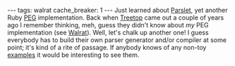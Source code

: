 ---
tags: walrat
cache_breaker: 1
---
Just learned about [http://kschiess.github.com/parslet/ Parslet], yet another Ruby [[PEG]] implementation. Back when [http://treetop.rubyforge.org/ Treetop] came out a couple of years ago I remember thinking, meh, guess they didn't know about ''my'' PEG implementation (see [[Walrat]]). Well, let's chalk up another one! I guess everybody has to build their own parser generator and/or compiler at some point; it's kind of a rite of passage. If anybody knows of any non-toy [https://github.com/kschiess/parslet/tree/master/example/ examples] it would be interesting to see them.
